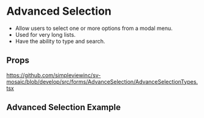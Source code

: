 
<Meta title='Forms/AdvancedSelection/Readme' />

# Advanced Selection

- Allow users to select one or more options from a modal menu. 
- Used for very long lists. 
- Have the ability to type and search.

## Props

https://github.com/simpleviewinc/sv-mosaic/blob/develop/src/forms/AdvanceSelection/AdvanceSelectionTypes.tsx

## Advanced Selection Example

<Preview withSource='none'>
  <stories.Playground />
</Preview>
